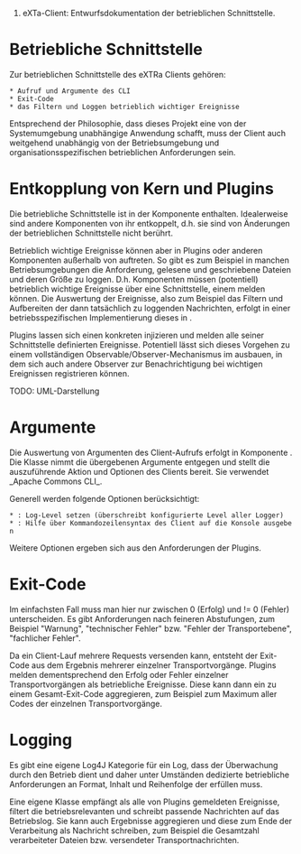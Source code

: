 #eXTa-Client: Entwurfsdokumentation der betrieblichen Schnittstelle.

= Betriebliche Schnittstelle =

Zur betrieblichen Schnittstelle des eXTRa Clients gehören:
 * Aufruf und Argumente des CLI
 * Exit-Code
 * das Filtern und Loggen betrieblich wichtiger Ereignisse

Entsprechend der Philosophie, dass dieses Projekt eine von der Systemumgebung unabhängige Anwendung schafft, muss der Client auch weitgehend unabhängig von der Betriebsumgebung und organisationsspezifischen betrieblichen Anforderungen sein.

= Entkopplung von Kern und Plugins =

Die betriebliche Schnittstelle ist in der Komponente {{{extra-cli}}} enthalten. Idealerweise sind andere Komponenten von ihr entkoppelt, d.h. sie sind von Änderungen der betrieblichen Schnittstelle nicht berührt.

Betrieblich wichtige Ereignisse können aber in Plugins oder anderen Komponenten außerhalb von {{{extra-cli}}} auftreten. So gibt es zum Beispiel in manchen Betriebsumgebungen die Anforderung, gelesene und geschriebene Dateien und deren Größe zu loggen. D.h. Komponenten müssen (potentiell) betrieblich wichtige Ereignisse über eine Schnittstelle, einem {{{transportObserver}}} melden können. Die Auswertung der Ereignisse, also zum Beispiel das Filtern und Aufbereiten der dann tatsächlich zu loggenden Nachrichten, erfolgt in einer betriebsspezifischen Implementierung dieses {{{transportObservers}}} in {{{extra-cli}}}. 

Plugins lassen sich einen konkreten {{{transportObserver}}} injizieren und melden alle seiner Schnittstelle definierten Ereignisse. Potentiell lässt sich dieses Vorgehen zu einem vollständigen Observable/Observer-Mechanismus im {{{core}}} ausbauen, in dem sich auch andere Observer zur Benachrichtigung bei wichtigen Ereignissen registrieren können.

TODO: UML-Darstellung

= Argumente =

Die Auswertung von Argumenten des Client-Aufrufs erfolgt in Komponente {{{extra-cli}}}. Die Klasse {{{ClientArguments}}} nimmt die übergebenen Argumente entgegen und stellt die auszuführende Aktion und Optionen des Clients bereit. Sie verwendet _Apache Commons CLI_.

Generell werden folgende Optionen berücksichtigt:
 * {{{-[quiet|verbose|debug|trace]}}}: Log-Level setzen (überschreibt konfigurierte Level aller Logger)
 * {{{-help}}}: Hilfe über Kommandozeilensyntax des Client auf die Konsole ausgeben

Weitere Optionen ergeben sich aus den Anforderungen der Plugins.

= Exit-Code =

Im einfachsten Fall muss man hier nur zwischen 0 (Erfolg) und != 0 (Fehler) unterscheiden. Es gibt Anforderungen nach feineren Abstufungen, zum Beispiel "Warnung", "technischer Fehler" bzw. "Fehler der Transportebene", "fachlicher Fehler".

Da ein Client-Lauf mehrere Requests versenden kann, entsteht der Exit-Code aus dem Ergebnis mehrerer einzelner Transportvorgänge. Plugins melden dementsprechend den Erfolg oder Fehler einzelner Transportvorgängen als betriebliche Ereignisse. Diese kann dann ein {{{transportObserver}}} zu einem Gesamt-Exit-Code aggregieren, zum Beispiel zum Maximum aller Codes der einzelnen Transportvorgänge. 

= Logging = 

Es gibt eine eigene Log4J Kategorie für ein Log, dass der Überwachung durch den Betrieb dient und daher unter Umständen dedizierte betriebliche Anforderungen an Format, Inhalt und Reihenfolge der erfüllen muss.

Eine eigene Klasse {{{OpLogger}}} empfängt als {{{transportObserver}}} alle von Plugins gemeldeten Ereignisse, filtert die betriebsrelevanten und schreibt passende Nachrichten auf das Betriebslog. Sie kann auch Ergebnisse aggregieren und diese zum Ende der Verarbeitung als Nachricht schreiben, zum Beispiel die Gesamtzahl verarbeiteter Dateien bzw. versendeter Transportnachrichten.
